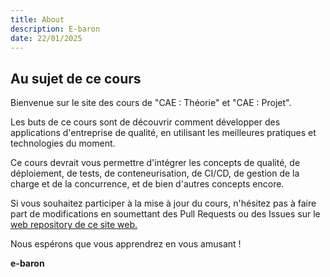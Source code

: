 ```yaml
---
title: About
description: E-baron
date: 22/01/2025
---
```


## Au sujet de ce cours

Bienvenue sur le site des cours de "CAE : Théorie" et "CAE : Projet".

Les buts de ce cours sont de découvrir comment développer des applications d'entreprise de qualité, en utilisant les meilleures pratiques et technologies du moment.

Ce cours devrait vous permettre d'intégrer les concepts de qualité, de déploiement, de tests, de conteneurisation, de CI/CD, de gestion de la charge et de la concurrence, et de bien d'autres concepts encore.

 
Si vous souhaitez participer à la mise à jour du cours, n'hésitez pas à faire part de modifications en soumettant des Pull Requests ou des Issues sur le <a href="https://github.com/e-vinci/cae-theory" target="_blank"> web repository de ce site web.</a>

Nous espérons que vous apprendrez en vous amusant !
 
**e-baron**